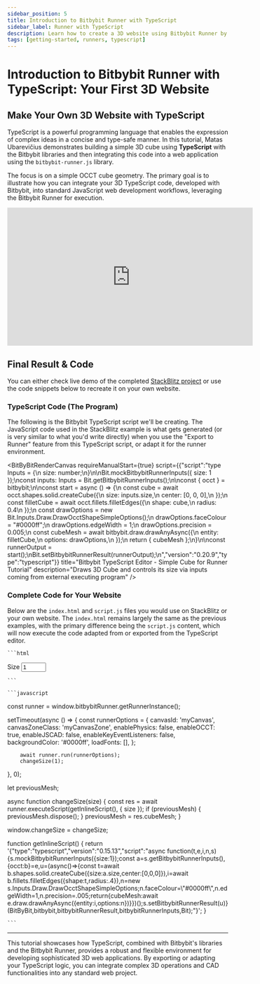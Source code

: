```yaml
---
sidebar_position: 5
title: Introduction to Bitbybit Runner with TypeScript
sidebar_label: Runner with TypeScript
description: Learn how to create a 3D website using Bitbybit Runner by integrating a TypeScript program built with Bitbybit into a StackBlitz project.
tags: [getting-started, runners, typescript]
---
```



# Introduction to Bitbybit Runner with TypeScript: Your First 3D Website

## Make Your Own 3D Website with TypeScript

TypeScript is a powerful programming language that enables the expression of complex ideas in a concise and type-safe manner. In this tutorial, Matas Ubarevičius demonstrates building a simple 3D cube using **TypeScript** with the Bitbybit libraries and then integrating this code into a web application using the `bitbybit-runner.js` library.

The focus is on a simple OCCT cube geometry. The primary goal is to illustrate how you can integrate your 3D TypeScript code, developed with Bitbybit, into standard JavaScript web development workflows, leveraging the Bitbybit Runner for execution.

<div class="responsive-video-container">
  <iframe 
    width="560" 
    height="315" 
    src="https://www.youtube.com/embed/7WyI4EtnlKY" 
    title="Introduction To Bitbybit Runner With TypeScript" 
    frameborder="0" 
    allow="accelerometer; autoplay; clipboard-write; encrypted-media; gyroscope; picture-in-picture; web-share" 
    allowfullscreen>
  </iframe>
</div>

## Final Result & Code

You can either check live demo of the completed [StackBlitz project](https://stackblitz.com/edit/introduction-to-bitbybit-runner-tutorial-with-typescript) or use the code snippets below to recreate it on your own website.

<BitByBitRenderCanvas
  requireManualStart={true}
  iframeUrl="https://stackblitz.com/edit/introduction-to-bitbybit-runner-tutorial-with-typescript?embed=1&file=src%2Fmain.ts&theme=dark"
  title="StackBlitz - Bitbybit Runner With TypeScript"
/>

### TypeScript Code (The Program)

The following is the Bitbybit TypeScript script we'll be creating. The JavaScript code used in the StackBlitz example is what gets generated (or is very similar to what you'd write directly) when you use the "Export to Runner" feature from this TypeScript script, or adapt it for the runner environment.

<BitByBitRenderCanvas
  requireManualStart={true}
  script={{"script":"type Inputs = {\n    size: number;\n}\n\nBit.mockBitbybitRunnerInputs({ size: 1 });\nconst inputs: Inputs = Bit.getBitbybitRunnerInputs();\n\nconst { occt } = bitbybit;\n\nconst start = async () => {\n    const cube = await occt.shapes.solid.createCube({\n        size: inputs.size,\n        center: [0, 0, 0],\n    });\n    const filletCube = await occt.fillets.filletEdges({\n        shape: cube,\n        radius: 0.4\n    });\n    const drawOptions = new Bit.Inputs.Draw.DrawOcctShapeSimpleOptions();\n    drawOptions.faceColour = \"#0000ff\";\n    drawOptions.edgeWidth = 1;\n    drawOptions.precision = 0.005;\n    const cubeMesh = await bitbybit.draw.drawAnyAsync({\n        entity: filletCube,\n        options: drawOptions,\n    });\n    return { cubeMesh };\n}\n\nconst runnerOutput = start();\nBit.setBitbybitRunnerResult(runnerOutput);\n","version":"0.20.9","type":"typescript"}}
  title="Bitbybit TypeScript Editor - Simple Cube for Runner Tutorial"
  description="Draws 3D Cube and controls its size via inputs coming from external executing program"
/>

### Complete Code for Your Website

Below are the `index.html` and `script.js` files you would use on StackBlitz or your own website. The `index.html` remains largely the same as the previous examples, with the primary difference being the `script.js` content, which will now execute the code adapted from or exported from the TypeScript editor.

<Tabs groupId="html-js-typescript-runner-example">
  <TabItem value="html" label="index.html" default>

    ```html
<!DOCTYPE html>
<html lang="en">
    <head>
        <title>Home</title>
        <meta charset="UTF-8" />
        <meta name="viewport" content="width=device-width" />
        <link rel="stylesheet" href="styles.css" />
        <script src="https://cdn.jsdelivr.net/gh/bitbybit-dev/bitbybit-assets@latest/runner/bitbybit-runner-babylonjs.js"></script>
        <script type="module" src="script.js"></script>
    </head>
    <body>
        <div class="myCanvasZone">
        <canvas id="myCanvas"></canvas>
        </div>
        <label for="size">Size</label>
        <input
        id="size"
        type="number"
        value="1"
        min="1"
        max="10"
        step="1"
        onchange="changeSize(+event.target.value)"
        />
    </body>
</html>

    ```

  </TabItem>
  <TabItem value="js" label="script.js">

    ```javascript
const runner = window.bitbybitRunner.getRunnerInstance();

setTimeout(async () => {
        const runnerOptions = {
            canvasId: 'myCanvas',
            canvasZoneClass: 'myCanvasZone',
            enablePhysics: false,
            enableOCCT: true,
            enableJSCAD: false,
            enableKeyEventListeners: false,
            backgroundColor: '#0000ff',
            loadFonts: [],
        };

        await runner.run(runnerOptions);
        changeSize(1);
}, 0);

let previousMesh;

async function changeSize(size) {
        const res = await runner.executeScript(getInlineScript(), { size });
        if (previousMesh) {
            previousMesh.dispose();
        }
        previousMesh = res.cubeMesh;
}

window.changeSize = changeSize;

function getInlineScript() {
        return '{"type":"typescript","version":"0.15.13","script":"async function(t,e,i,n,s){s.mockBitbybitRunnerInputs({size:1});const a=s.getBitbybitRunnerInputs(),{occt:b}=e,u=(async()=>{const t=await b.shapes.solid.createCube({size:a.size,center:[0,0,0]}),i=await b.fillets.filletEdges({shape:t,radius:.4}),n=new s.Inputs.Draw.DrawOcctShapeSimpleOptions;n.faceColour=\\"#0000ff\\",n.edgeWidth=1,n.precision=.005;return{cubeMesh:await e.draw.drawAnyAsync({entity:i,options:n})}})();s.setBitbybitRunnerResult(u)}(BitByBit,bitbybit,bitbybitRunnerResult,bitbybitRunnerInputs,Bit);"}';
}

    ```

  </TabItem>
</Tabs>

---

This tutorial showcases how TypeScript, combined with Bitbybit's libraries and the Bitbybit Runner, provides a robust and flexible environment for developing sophisticated 3D web applications. By exporting or adapting your TypeScript logic, you can integrate complex 3D operations and CAD functionalities into any standard web project.